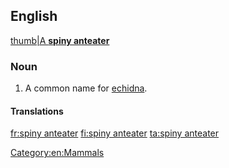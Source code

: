 ==English==

[[image:Echinda burningwell.jpg|thumb|A '''spiny anteater''']]
===Noun===
{{en-noun|head=[[spiny]] [[anteater]]}}

# {{context|zoology|lang=en}} A common name for [[echidna]].

====Translations====
{{trans-see|common name for echidna|echidna}}
[[Category:en:Mammals]]

[[fr:spiny anteater]]
[[fi:spiny anteater]]
[[ta:spiny anteater]]